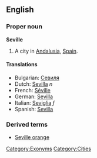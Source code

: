 ==English==
===Proper noun===
'''Seville'''

# A city in [[Andalusia]], [[Spain]].

====Translations====
*Bulgarian: [[Севиля]]
*Dutch: [[Sevilla]] ''n''
*French: [[Séville]]
*German: [[Sevilla]]
*Italian: [[Seviglia]] ''f''
*Spanish: [[Sevilla]]

===Derived terms===
*[[Seville orange]]

[[Category:Exonyms]]
[[Category:Cities]]